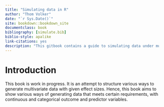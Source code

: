 ```yaml
--- 
title: "Simulating data in R"
author: "Thom Volker"
date: "`r Sys.Date()`"
site: bookdown::bookdown_site
documentclass: book
bibliography: [simulate.bib]
biblio-style: apalike
link-citations: yes
description: "This gitbook contains a guide to simulating data under multiple specifications in R."
---
```


# Introduction

This book is work in progress. It is an attempt to structure various ways to generate multivariate data with given effect sizes. Hence, this book aims to show various ways of generating data that meets certain requirements, with continuous and categorical outcome and predictor variables.